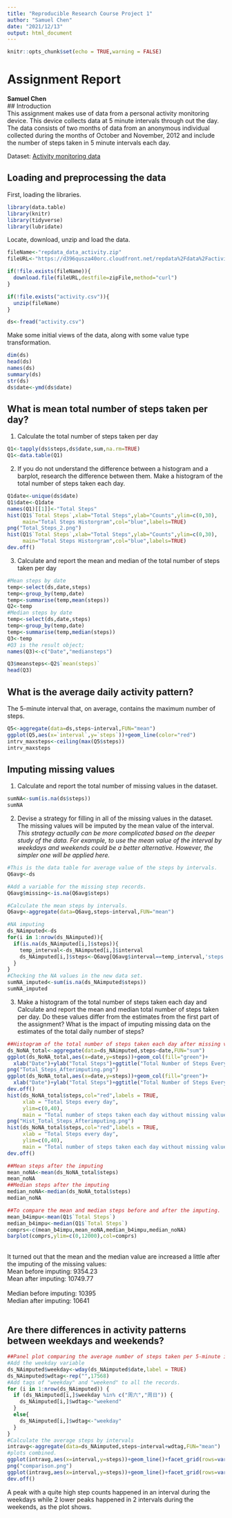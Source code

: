 ```yaml
---
title: "Reproducible Research Course Project 1"
author: "Samuel Chen"
date: "2021/12/13"
output: html_document
---
```


```r
knitr::opts_chunk$set(echo = TRUE,warning = FALSE)
```

# Assignment Report\
**Samuel Chen**\
## Introduction\
This assignment makes use of data from a personal activity monitoring device. This device collects data at 5 minute intervals through out the day. The data consists of two months of data from an anonymous individual collected during the months of October and November, 2012 and include the number of steps taken in 5 minute intervals each day.\

Dataset: [Activity monitoring data](https://d396qusza40orc.cloudfront.net/repdata%2Fdata%2Factivity.zip)\

## Loading and preprocessing the data\
First, loading the libraries.\
```r
library(data.table)
library(knitr)
library(tidyverse)
library(lubridate)
```
Locate, download, unzip and load the data.\
```r
fileName<-"repdata_data_activity.zip"
fileURL<-"https://d396qusza40orc.cloudfront.net/repdata%2Fdata%2Factivity.zip"

if(!file.exists(fileName)){
  download.file(fileURL,destfile=zipFile,method="curl")
}

if(!file.exists("activity.csv")){
  unzip(fileName)
}

ds<-fread("activity.csv")
```
Make some initial views of the data, along with some value type transformation.\
```r
dim(ds)
head(ds)
names(ds)
summary(ds)
str(ds)
ds$date<-ymd(ds$date)
```

## What is mean total number of steps taken per day?\
1. Calculate the total number of steps taken per day\
```r
Q1<-tapply(ds$steps,ds$date,sum,na.rm=TRUE)
Q1<-data.table(Q1)
```
2. If you do not understand the difference between a histogram and a barplot, research the difference between them. Make a histogram of the total number of steps taken each day.\
```r
Q1date<-unique(ds$date)
Q1$date<-Q1date
names(Q1)[[1]]<-"Total Steps"
hist(Q1$`Total Steps`,xlab="Total Steps",ylab="Counts",ylim=c(0,30),
     main="Total Steps Historgram",col="blue",labels=TRUE)
png("Total_Steps_2.png")
hist(Q1$`Total Steps`,xlab="Total Steps",ylab="Counts",ylim=c(0,30),
     main="Total Steps Historgram",col="blue",labels=TRUE)
dev.off()
```
3. Calculate and report the mean and median of the total number of steps taken per day\
```r
#Mean steps by date
temp<-select(ds,date,steps)
temp<-group_by(temp,date)
temp<-summarise(temp,mean(steps))
Q2<-temp
#Median steps by date
temp<-select(ds,date,steps)
temp<-group_by(temp,date)
temp<-summarise(temp,median(steps))
Q3<-temp
#Q3 is the result object;
names(Q3)<-c("Date","mediansteps")

Q3$meansteps<-Q2$`mean(steps)`
head(Q3)
```
## What is the average daily activity pattern?\
The 5-minute interval that, on average, contains the maximum number of steps.\
```r
Q5<-aggregate(data=ds,steps~interval,FUN="mean")
ggplot(Q5,aes(x=`interval`,y=`steps`))+geom_line(color="red")
intrv_maxsteps<-ceiling(max(Q5$steps))
intrv_maxsteps
```
## Imputing missing values\
1. Calculate and report the total number of missing values in the dataset.\
```r
sumNA<-sum(is.na(ds$steps))
sumNA
```
2. Devise a strategy for filling in all of the missing values in the dataset. \
The missing values will be imputed by the mean value of the interval.\
*This strategy actually can be more complicated based on the deeper study of the data. For example, to use the mean value of the interval by weekdays and weekends could be a better alternative. However, the simpler one will be applied here.*\
```r
#This is the data table for average value of the steps by intervals.
Q6avg<-ds 

#Add a variable for the missing step records.
Q6avg$missing<-is.na(Q6avg$steps) 

#Calculate the mean steps by intervals.
Q6avg<-aggregate(data=Q6avg,steps~interval,FUN="mean")

#NA imputing
ds_NAimputed<-ds
for(i in 1:nrow(ds_NAimputed)){
  if(is.na(ds_NAimputed[i,]$steps)){
    temp_interval<-ds_NAimputed[i,]$interval
    ds_NAimputed[i,]$steps<-Q6avg[Q6avg$interval==temp_interval,'steps']
  }
}
#Checking the NA values in the new data set.
sumNA_imputed<-sum(is.na(ds_NAimputed$steps))
sumNA_imputed
```
3. Make a histogram of the total number of steps taken each day and Calculate and report the mean and median total number of steps taken per day. Do these values differ from the estimates from the first part of the assignment? What is the impact of imputing missing data on the estimates of the total daily number of steps?\
```r
##Histogram of the total number of steps taken each day after missing values are imputed
ds_NoNA_total<-aggregate(data=ds_NAimputed,steps~date,FUN="sum")
ggplot(ds_NoNA_total,aes(x=date,y=steps))+geom_col(fill="green")+
  xlab("Date")+ylab("Total Steps")+ggtitle("Total Number of Steps Every Day")
png("Total_Steps_Afterimputing.png")
ggplot(ds_NoNA_total,aes(x=date,y=steps))+geom_col(fill="green")+
  xlab("Date")+ylab("Total Steps")+ggtitle("Total Number of Steps Every Day")
dev.off()
hist(ds_NoNA_total$steps,col="red",labels = TRUE, 
     xlab = "Total Steps every day",
     ylim=c(0,40),
     main = "Total number of steps taken each day without missing values")
png("Hist_Total_Steps_Afterimputing.png")
hist(ds_NoNA_total$steps,col="red",labels = TRUE,
     xlab = "Total Steps every day",
     ylim=c(0,40),
     main = "Total number of steps taken each day without missing values")
dev.off()

##Mean steps after the imputing
mean_noNA<-mean(ds_NoNA_total$steps)
mean_noNA
##Median steps after the imputing
median_noNA<-median(ds_NoNA_total$steps)
median_noNA

##To compare the mean and median steps before and after the imputing.
mean_b4impu<-mean(Q1$`Total Steps`)
median_b4impu<-median(Q1$`Total Steps`)
comprs<-c(mean_b4impu,mean_noNA,median_b4impu,median_noNA)
barplot(comprs,ylim=c(0,12000),col=comprs)

```
\
It turned out that the mean and the median value are increased a little after the imputing of the missing values:\
Mean before imputing: 9354.23\
Mean after imputing: 10749.77\
\
Median before imputing: 10395\
Median after imputing: 10641\
\

## Are there differences in activity patterns between weekdays and weekends?
```r
##Panel plot comparing the average number of steps taken per 5-minute interval across weekdays and weekends
#Add the weekday variable
ds_NAimputed$weekday<-wday(ds_NAimputed$date,label = TRUE)
ds_NAimputed$wdtag<-rep("",17568)
#Add tags of "weekday" and "weekend" to all the records.
for (i in 1:nrow(ds_NAimputed)) {
  if (ds_NAimputed[i,]$weekday %in% c("周六","周日")) {
    ds_NAimputed[i,]$wdtag<-"weekend"
  }
  else{
    ds_NAimputed[i,]$wdtag<-"weekday"
  }
}
#Calculate the average steps by intervals
intravg<-aggregate(data=ds_NAimputed,steps~interval+wdtag,FUN="mean")
#plots combined.
ggplot(intravg,aes(x=interval,y=steps))+geom_line()+facet_grid(rows=vars(wdtag))
png("comparison.png")
ggplot(intravg,aes(x=interval,y=steps))+geom_line()+facet_grid(rows=vars(wdtag))
dev.off()
```
A peak with a quite high step counts happened in an interval during the weekdays while 2 lower peaks happened in 2 intervals during the weekends, as the plot shows.
